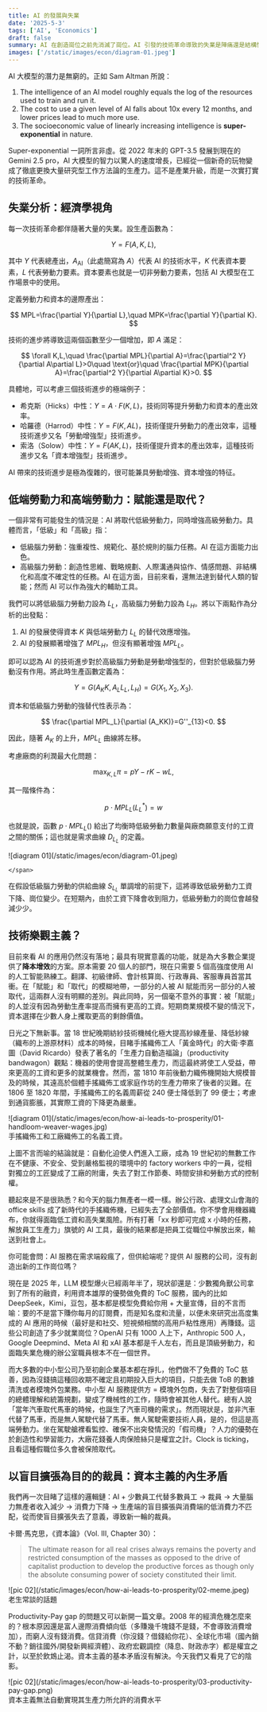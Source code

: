 ```yaml
---
title: AI 的發展與失業
date: '2025-5-3'
tags: ['AI', 'Economics']
draft: false
summary: AI 在創造崗位之前先消滅了崗位。AI 引發的技術革命導致的失業是陣痛還是結構性、根本性的問題？（拭目以待中。）
images: ['/static/images/econ/diagram-01.jpeg']
---
```


AI 大模型的潛力是無窮的。正如 Sam Altman 所說：

1. The intelligence of an AI model roughly equals the log of the resources used to train and run it.
2. The cost to use a given level of AI falls about 10x every 12 months, and lower prices lead to much more use.
3. The socioeconomic value of linearly increasing intelligence is **super-exponential** in nature.

Super-exponential 一詞所言非虛。從 2022 年末的 GPT-3.5 發展到現在的 Gemini 2.5 pro，AI 大模型的智力以驚人的速度增長，已經從一個新奇的玩物變成了徹底更換大量研究型工作方法論的生產力。這不是產業升級，而是一次實打實的技術革命。

## 失業分析：經濟學視角

每一次技術革命都伴隨著大量的失業。設生產函數為：

$$
Y=F(A,K,L),
$$

其中 $Y$ 代表總產出，$A_{\text{AI}}$（此處簡寫為 $A$）代表 AI 的技術水平，$K$ 代表資本要素，$L$ 代表勞動力要素。資本要素也就是一切非勞動力要素，包括 AI 大模型在工作場景中的使用。

定義勞動力和資本的邊際產出：

$$
MPL=\frac{\partial Y}{\partial L},\quad MPK=\frac{\partial Y}{\partial K}.
$$

技術的進步將導致這兩個函數至少一個增加，即 $A$ 滿足：

$$
\forall K,L,\quad \frac{\partial MPL}{\partial A}=\frac{\partial^2 Y}{\partial A\partial L}>0\quad \text{or}\quad \frac{\partial MPK}{\partial A}=\frac{\partial^2 Y}{\partial A\partial K}>0.
$$

具體地，可以考慮三個技術進步的極端例子：

- 希克斯（Hicks）中性：$Y=A\cdot F(K,L)$，技術同等提升勞動力和資本的產出效率。
- 哈羅德（Harrod）中性：$Y=F(K,AL)$，技術僅提升勞動力的產出效率，這種技術進步又名「勞動增強型」技術進步。
- 索洛（Solow）中性：$Y=F(AK,L)$，技術僅提升資本的產出效率，這種技術進步又名「資本增強型」技術進步。

AI 帶來的技術進步是極為復雜的，很可能兼具勞動增強、資本增強的特征。

## 低端勞動力和高端勞動力：賦能還是取代？

一個非常有可能發生的情況是：AI 將取代低級勞動力，同時增強高級勞動力。具體而言，「低級」和「高級」指：

- 低級腦力勞動：強重複性、規範化、基於規則的腦力任務。AI 在這方面能力出色。
- 高級腦力勞動：創造性思維、戰略規劃、人際溝通與協作、情感問題、非結構化和高度不確定性的任務。AI 在這方面，目前來看，還無法達到替代人類的智能；然而 AI 可以作為強大的輔助工具。

我們可以將低級腦力勞動力設為 $L_L$，高級腦力勞動力設為 $L_H$。將以下兩點作為分析的出發點：

1. AI 的發展使得資本 $K$ 與低端勞動力 $L_L$ 的替代效應增強。
2. AI 的發展顯著增強了 $MPL_H$，但沒有顯著增強 $MPL_L$。

即可以認為 AI 的技術進步對於高級腦力勞動是勞動增強型的，但對於低級腦力勞動沒有作用。將此時生產函數定義為：

$$
Y=G(A_KK,A_LL_L,L_H)=G(X_1,X_2,X_3).
$$

資本和低級腦力勞動的強替代性表示為：

$$
\frac{\partial MPL_L}{\partial (A_KK)}=G''_{13}<0.
$$

因此，隨著 $A_K$ 的上升，$MPL_L$ 曲線將左移。

考慮廠商的利潤最大化問題：

$$
\max_{K,L} \pi = pY-rK-wL,
$$

其一階條件為：

$$
p\cdot MPL_L(L_L^*) = w
$$

也就是說，函數 $p\cdot MPL_L()$ 給出了均衡時低級勞動力數量與廠商願意支付的工資之間的關係；這也就是需求曲線 $D_{L_L}$ 的定義。

<div className="flex flex-col items-center [&_p]:!-my-2 -mt-8 mb-6">
    <div>
        ![diagram 01](/static/images/econ/diagram-01.jpeg)
    </div>
    <span className="-mt-4 text-sm text-gray-600 dark:text-gray-400">
        
    </span>
</div>

在假設低級腦力勞動的供給曲線 $S_{L_L}$ 單調增的前提下，這將導致低級勞動力工資下降、崗位變少。在短期內，由於工資下降會收到阻力，低級勞動力的崗位會越發減少少。

## 技術樂觀主義？

目前來看 AI 的應用仍然沒有落地；最具有現實意義的功能，就是為大多數企業提供了**降本增效**的方案。原本需要 20 個人的部門，現在只需要 5 個高強度使用 AI 的人工智能熟練工。翻譯、初級律師、會計核算崗、行政專員、客服專員首當其衝。在「賦能」和「取代」的模糊地帶，一部分的人被 AI 賦能而另一部分的人被取代，這兩群人沒有明顯的差別。與此同時，另一個毫不意外的事實：被「賦能」的人並沒有因為勞動生產率提高而擁有更高的工資。短期商業規模不變的情況下，資本選擇在少數人身上攫取更高的剩餘價值。

日光之下無新事。當 18 世紀晚期紡紗技術機械化極大提高紗線產量、降低紗線（織布的上游原材料）成本的時候，目睹手搖織佈工人「黃金時代」的大衛·李嘉圖（David Ricardo）發表了著名的「生產力自動造福論」（productivity bandwagon）觀點：機器的使用會提高整體生產力，而這最終將使工人受益，帶來更高的工資和更多的就業機會。然而，當 1810 年前後動力織佈機開始大規模普及的時候，其遠高於個體手搖織佈工或家庭作坊的生產力帶來了後者的災難。在 1806 至 1820 年間，手搖織佈工的名義周薪從 240 便士降低到了 99 便士；考慮到通貨膨脹，其實際工資的下降更為嚴重。

<div className="flex flex-col items-center [&_p]:!-my-2 -mt-8 mb-6">
    <div>
        ![diagram 01](/static/images/econ/how-ai-leads-to-prosperity/01-handloom-weaver-wages.jpg)
    </div>
    <span className="-mt-4 text-sm text-gray-600 dark:text-gray-400">
        手搖織佈工和工廠織佈工的名義工資。
    </span>
</div>

上圖不言而喻的結論就是：自動化迫使人們進入工廠，成為 19 世紀初的無數工作在不健康、不安全、受到嚴格監視的環境中的 factory workers 中的一員，從相對獨立的工匠變成了工廠的附庸，失去了對工作節奏、時間安排和勞動方式的控制權。

聽起來是不是很熟悉？和今天的腦力無產者一模一樣。辦公行政、處理文山會海的 office skills 成了新時代的手搖織佈機，已經失去了全部價值。你不學會用機器織布，你就得面臨低工資和高失業風險。所有打著「xx 秒即可完成 x 小時的任務，解放員工生產力」旗號的 AI 工具，最後的結果都是把員工從職位中解放出來，輸送到社會上。

你可能會問：AI 服務在需求端殺瘋了，但供給端呢？提供 AI 服務的公司，沒有創造出新的工作崗位嗎？

現在是 2025 年，LLM 模型爆火已經兩年半了，現狀卻還是：少數獨角獸公司拿到了所有的融資，利用資本雄厚的優勢做免費的 ToC 服務，國內的比如 DeepSeek，Kimi，豆包，基本都是模型免費給你用 + 大量宣傳，目的不言而喻：要的不是當下賺你每月的訂閱費，而是知名度和流量，以便未來研究出高度集成的 AI 應用的時候（最好是和社交、短視頻相關的高用戶粘性應用）再賺錢。這些公司創造了多少就業崗位？OpenAI 只有 1000 人上下，Anthropic 500 人，Google Deepmind、Meta AI 和 xAI 基本都是千人左右，而且是頂級勞動力，和面臨失業危機的辦公室職員根本不在一個世界。

而大多數的中小型公司乃至初創企業基本都在掙扎，他們做不了免費的 ToC 慈善，因為沒錢搞這種回收期不確定且初期投入巨大的項目，只能去做 ToB 的數據清洗或者模塊外包業務。中小型 AI 服務提供方 = 模塊外包商，失去了對整個項目的總體理解和統籌規劃，變成了機械性的工作，隨時會被其他人替代。總有人說「當年汽車取代馬車的時候，也誕生了汽車司機的需求」。然而現狀是，並非汽車代替了馬車，而是無人駕駛代替了馬車。無人駕駛需要技術人員，是的，但這是高端勞動力。坐在駕駛艙裡看監控、確保不出突發情況的「假司機」？人力的優勢在於創造性和學習能力，大廠花錢養人肉保險絲只是權宜之計。Clock is ticking，且看這種假職位多久會被保險取代。


## 以盲目擴張為目的的裁員：資本主義的內生矛盾

我們再一次目睹了這樣的邏輯鏈：AI + 少數員工代替多數員工 → 裁員 → 大量腦力無產者收入減少 → 消費力下降 → 生產端的盲目擴張與消費端的低消費力不匹配，從而使盲目擴張失去了意義，導致新一輪的裁員。

卡爾·馬克思，《資本論》（Vol. III, Chapter 30）：

> The ultimate reason for all real crises always remains the poverty and restricted consumption of the masses as opposed to the drive of capitalist production to develop the productive forces as though only the absolute consuming power of society constituted their limit.

<div className="flex flex-col items-center [&_p]:!-my-2 -mt-8 mb-6">
    <div>
        ![pic 02](/static/images/econ/how-ai-leads-to-prosperity/02-meme.jpeg)
    </div>
    <span className="-mt-4 text-sm text-gray-600 dark:text-gray-400">
        老生常談的話題
    </span>
</div>

Productivity-Pay gap 的問題又可以新開一篇文章。2008 年的經濟危機怎麼來的？根本原因還是富人邊際消費傾向低（多賺幾千塊錢不是錢，不會導致消費增加），而窮人沒有錢消費。信貸消費（你沒錢？借錢給你花）、全球化市場（國內銷不動？銷往國外/開發新興經濟體）、政府宏觀調控（降息、財政赤字）都是權宜之計，以至於飲鴆止渴。資本主義的基本矛盾沒有解決。今天我們又看見了它的陰影。

<div className="flex flex-col items-center [&_p]:!-my-2 -mt-8 mb-6">
    <div>
        ![pic 02](/static/images/econ/how-ai-leads-to-prosperity/03-productivity-pay-gap.png)
    </div>
    <span className="-mt-4 text-sm text-gray-600 dark:text-gray-400">
        資本主義無法自動實現其生產力所允許的消費水平
    </span>
</div>